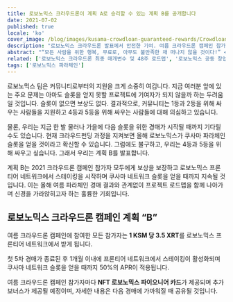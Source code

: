 ```yaml
---
title: 로보노믹스 크라우드론이 계획 A로 승리할 수 있는 계획 B를 공개합니다
date: 2021-07-02
published: true
locale: 'ko'
cover_image: /blog/images/kusama-crowdloan-guaranteed-rewards/Crowdloan_plan_A_B_blog.jpg
description: "로보노믹스 크라우드론 발표에서 안전한 기여. 여름 크라우드론 캠페인 참가자마다 3.5 XRT와 NFT 로보노믹스 파이오니어 카드를 받게 됩니다."
abstract: "“모든 사람을 위한 행복, 무료로, 아무도 불만족한 채 떠나지 않을 것이다!” </br> 길가의 소풍, 아르카디와 보리스 스트루가츠키"
related: ['로보노믹스 크라우드론 최종 매개변수 및 48주 로드맵', '로보노믹스 공동 창업자로부터의 편지']
tags: ['로보노믹스 파라체인']
---
```


로보노믹스 팀은 커뮤니티로부터의 지원을 크게 소중히 여깁니다. 지금 여러분 앞에 있는 주요 문제는 아마도 슬롯을 얻지 못할 프로젝트에 기여자가 되지 않을까 하는 두려움일 것입니다. 슬롯이 없으면 보상도 없다. 결과적으로, 커뮤니티는 1등과 2등을 위해 싸우는 사람들을 지원하고 4등과 5등을 위해 싸우는 사람들에 대해 의심하고 있습니다.

물론, 우리는 지금 한 발 물러나 가을에 다음 슬롯을 위한 경매가 시작될 때까지 기다릴 수도 있습니다. 현재 크라우드펀딩 과정을 지켜보면 올해 로보노믹스가 쿠사마 파라체인 슬롯을 얻을 것이라고 확신할 수 있습니다. 그럼에도 불구하고, 우리는 4등과 5등을 위해 싸우고 싶습니다. 그래서 우리는 계획 B를 발표합니다.

계획 B는 2021 크라우드론 캠페인 참가자 모두에게 보상을 보장하고 로보노믹스 프론티어 네트워크에서 스테이킹을 시작하며 쿠사마 네트워크 슬롯을 얻을 때까지 지속될 것입니다. 이는 올해 여름 파라체인 경매 결과와 관계없이 프로젝트 로드맵을 함께 나아가며 신경을 가라앉히고자 하는 훌륭한 기회입니다.

## 로보노믹스 크라우드론 캠페인 계획 “B”

<TextCard>

여름 크라우드론 캠페인에 참여한 모든 참가자는 **1 KSM 당 3.5 XRT**를 로보노믹스 프론티어 네트워크에서 받게 됩니다.

</TextCard>

<TextCard>

첫 5차 경매가 종료된 후 1개월 이내에 프론티어 네트워크에서 스테이킹이 활성화되며 쿠사마 네트워크 슬롯을 얻을 때까지 50%의 APR이 적용됩니다.

</TextCard>

<TextCard>

여름 크라우드론 캠페인 참가자마다 **NFT 로보노믹스 파이오니어 카드**가 제공되며 추가 보너스가 제공될 예정이며, 자세한 내용은 다음 경매에 가까워질 때 공유될 것입니다.

</TextCard>